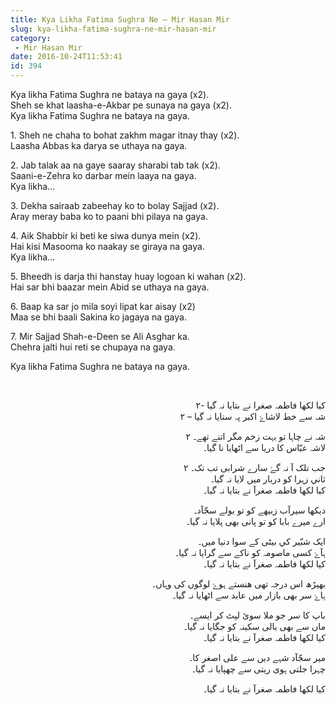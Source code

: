 ```yaml
---
title: Kya Likha Fatima Sughra Ne – Mir Hasan Mir
slug: kya-likha-fatima-sughra-ne-mir-hasan-mir
category:
 - Mir Hasan Mir
date: 2016-10-24T11:53:41
id: 394
---
```


<p>Kya likha Fatima Sughra ne bataya na gaya (x2).<br />
Sheh se khat laasha-e-Akbar pe sunaya na gaya (x2).<br />
Kya likha Fatima Sughra ne bataya na gaya.</p>
<p>1. Sheh ne chaha to bohat zakhm magar itnay thay (x2).<br />
Laasha Abbas ka darya se uthaya na gaya.</p>
<p>2. Jab talak aa na gaye saaray sharabi tab tak (x2).<br />
Saani-e-Zehra ko darbar mein laaya na gaya.<br />
Kya likha…</p>
<p>3. Dekha sairaab zabeehay ko to bolay Sajjad (x2).<br />
Aray meray baba ko to paani bhi pilaya na gaya.</p>
<p>4. Aik Shabbir ki beti ke siwa dunya mein (x2).<br />
Hai kisi Masooma ko naakay se giraya na gaya.<br />
Kya likha…</p>
<p>5. Bheedh is darja thi hanstay huay logoan ki wahan (x2).<br />
Hai sar bhi baazar mein Abid se uthaya na gaya.</p>
<p>6. Baap ka sar jo mila soyi lipat kar aisay (x2)<br />
Maa se bhi baali Sakina ko jagaya na gaya.</p>
<p>7. Mir Sajjad Shah-e-Deen se Ali Asghar ka.<br />
Chehra jalti hui reti se chupaya na gaya.</p>
<p>Kya likha Fatima Sughra ne bataya na gaya.</p>
<p> </p>
<p style="text-align: right;">کيا لکھا فاطمہ صغرا نے بتايا نہ گيا -۲<br />
شہ سے خط لاشاۓ اکبر پہ سنايا نہ گيا – ۲</p>
<p style="text-align: right;">شہ نے چاہا تو بہت زخم مگر اتنے تھے۔ ۲<br />
لاشہ عبّاس کا دريا سے اٹھايا نا گيا۔</p>
<p style="text-align: right;">جب تلک آ نہ گۓ سارے شرابی تب تک۔ ۲<br />
ثاني زہرا کو دربار ميں لايا نہ گيا۔<br />
کيا لکھا فاطمہ صغرآ نے بتايا نہ گيا۔</p>
<p style="text-align: right;">ديکھا سيرآب زبيھے کو تو بولے سجّآد۔<br />
ارے ميرے بابا کو تو پانی بھی پلايا نہ گيا۔</p>
<p style="text-align: right;">ايک شبّير کي بيٹی کے سوا دنيا ميں۔<br />
ہآۓ کسی ماصومہ کو ناکے سے گرايا نہ گيا۔<br />
کيا لکھا فاطمہ صغرآ نے بتايا نہ گيا۔</p>
<p style="text-align: right;">  بھيڑھ اس درجہ تھی ھنستے ہوۓ لوگوں کی وہاں۔<br />
ہاۓ سر بھی بازار میں عابد سے اٹھايا نہ گيا۔</p>
<p style="text-align: right;">باپ کا سر جو ملا سوئ لپٹ کر ايسے۔<br />
ماں سے بھی بالی سکينہ کو جگايا نہ گيا۔<br />
کيا لکھا فاطمہ صغرآ نے بتايا نہ گيا۔</p>
<p style="text-align: right;">مير سجّآد شہے ديں سے علی اصغر کا۔<br />
چہرا جلتی ہوی ريتی سے چھپايا نہ گيا۔</p>
<p style="text-align: right;">کيا لکھا فاطمہ صغرآ نے بتايا نہ گيا۔</p>